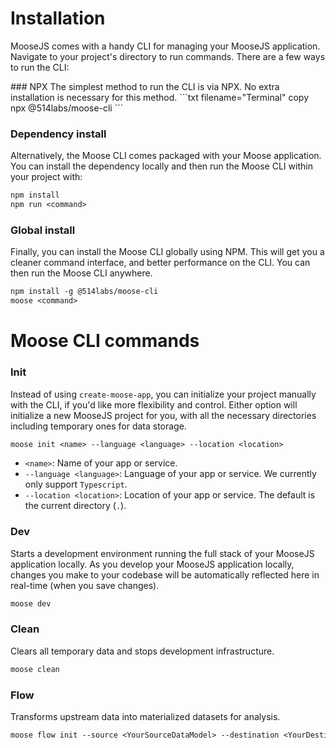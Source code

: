 
# Installation

MooseJS comes with a handy CLI for managing your MooseJS application. Navigate to your project's directory to run commands. There are a few ways to run the CLI:

<Steps>
### NPX
The simplest method to run the CLI is via NPX. No extra installation is necessary for this method.
```txt filename="Terminal" copy
npx @514labs/moose-cli <command>
```

### Dependency install

Alternatively, the Moose CLI comes packaged with your Moose application. You can install the dependency locally and then run the Moose CLI within your project with:

```txt filename="Terminal" copy
npm install
npm run <command>
```

### Global install

Finally, you can install the Moose CLI globally using NPM. This will get you a cleaner command interface, and better performance on the CLI. You can then run the Moose CLI anywhere.

```txt filename="Terminal" copy
npm install -g @514labs/moose-cli
moose <command>
```

</Steps>

# Moose CLI commands

### Init

Instead of using `create-moose-app`, you can initialize your project manually with the CLI, if you'd like more flexibility and control. Either option will initialize a new MooseJS project for you, with all the necessary directories including temporary ones for data storage.

```txt filename="Terminal" copy
moose init <name> --language <language> --location <location>
```

- `<name>`: Name of your app or service.
- `--language <language>`: Language of your app or service. We currently only support `Typescript`.
- `--location <location>`: Location of your app or service. The default is the current directory (`.`).

### Dev

Starts a development environment running the full stack of your MooseJS application locally. As you develop your MooseJS application locally, changes you make to your codebase will be automatically reflected here in real-time (when you save changes).

```txt filename="Terminal" copy
moose dev
```

### Clean

Clears all temporary data and stops development infrastructure.

```txt filename="Terminal" copy
moose clean
```

### Flow

Transforms upstream data into materialized datasets for analysis.

```txt filename="Terminal" copy
moose flow init --source <YourSourceDataModel> --destination <YourDestinationDataModel>
```
